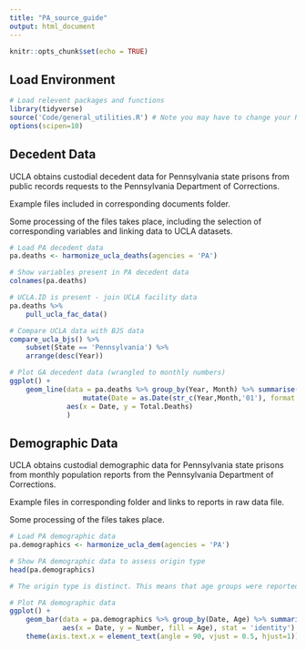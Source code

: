 ```yaml
---
title: "PA_source_guide"
output: html_document
---
```


```r
knitr::opts_chunk$set(echo = TRUE)
```

## Load Environment

```r
# Load relevent packages and functions
library(tidyverse)
source('Code/general_utilities.R') # Note you may have to change your Rmarkdown option for evaluate chunks to project instead of document
options(scipen=10)
```

## Decedent Data

UCLA obtains custodial decedent data for Pennsylvania state prisons from public records requests to the Pennsylvania Department of Corrections.

Example files included in corresponding documents folder.

Some processing of the files takes place, including the selection of corresponding variables and linking data 
to UCLA datasets. 

```r
# Load PA decedent data
pa.deaths <- harmonize_ucla_deaths(agencies = 'PA')

# Show variables present in PA decedent data
colnames(pa.deaths)

# UCLA.ID is present - join UCLA facility data
pa.deaths %>%
    pull_ucla_fac_data()

# Compare UCLA data with BJS data
compare_ucla_bjs() %>%
    subset(State == 'Pennsylvania') %>%
    arrange(desc(Year))

# Plot GA decedent data (wrangled to monthly numbers)
ggplot() +
    geom_line(data = pa.deaths %>% group_by(Year, Month) %>% summarise(Total.Deaths = n()) %>% 
                  mutate(Date = as.Date(str_c(Year,Month,'01'), format = '%Y%B%d')),
              aes(x = Date, y = Total.Deaths)
              )

```


## Demographic Data

UCLA obtains custodial demographic data for Pennsylvania state prisons from monthly population reports from the Pennsylvania Department of Corrections.

Example files in corresponding folder and links to reports in raw data file.

Some processing of the files takes place. 

```r
# Load PA demographic data
pa.demographics <- harmonize_ucla_dem(agencies = 'PA')

# Show PA demographic data to assess origin type
head(pa.demographics)

# The origin type is distinct. This means that age groups were reported seperately from sex groups for demographic data. In order to construct age and sex groups for a date from this distinct data, we applied reported sex ratios to each age group. This assumption is likely incorrect.  

# Plot PA demographic data 
ggplot() +
    geom_bar(data = pa.demographics %>% group_by(Date, Age) %>% summarise(Number = sum(Number, na.rm = TRUE)),
             aes(x = Date, y = Number, fill = Age), stat = 'identity') +
    theme(axis.text.x = element_text(angle = 90, vjust = 0.5, hjust=1)) # To see dates on x axis



```